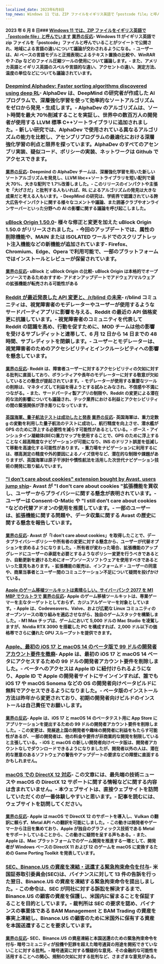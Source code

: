 ```yaml
---
localized_date: 2023年6月8日
top_news: Windows 11 では、ZIP ファイルをイギリス英語で「postcode file」と呼んでいます
---
```




<CallToAction />

<Steps>

#### 2023 年 6 月 8 日### [Windows 11 では、ZIP ファイルをイギリス英語で「postcode file」と呼んでいます](https://twitter.com/JymFox/status/1665799627377975300) [業界の反応](http://news.ycombinator.com/item?id=36231313)- Windows 11 がイギリス英語で zip ファイルを「postcode」ファイルと呼んでいることがツイートで公開され、地域による言語の違いについて議論が交わされるようになる。- ユーザーは、AI ベースの言語モデルと正規表現によるテキスト置換の比較や、WinRAR や 7-Zip などのファイル圧縮ツールの使用について議論します。- また、アメリカ英語とイギリス英語のスペルや言語的な違い、アクセントの違い、測定方法、温度の単位などについても議論されています。

### [Deepmind Alphadev: Faster sorting algorithms discovered using deep RL](https://www.nature.com/articles/s41586-023-06004-9)- AlphaDev は、DeepMind の研究者が作成した AI プログラムで、深層強化学習を使って効率的なソートアルゴリズムをゼロから発見・生成します。- AlphaDev のアルゴリズムは、ソート時間を最大 70％削減することを実証し、世界中の数百万人の開発者が使用する LLVM 標準 C++ソートライブラリに追加されました。- 新しい研究では、AlphaDev で使用されている異なるアルゴリズムの能力を比較し、アセンブリプログラムの最適化における深層強化学習の利点と限界を探っています。AlphaDev のすべてのアセンブリ実装、疑似コード、ポリシーの実装、ネットワークは Github でアクセスできます。

#### [業界の反応](http://news.ycombinator.com/item?id=36228125)- Deepmind の AlphaDev チームは、深層強化学習を用いた新しいソートアルゴリズムを発見し、LLVM libc++ソートライブラリを短い配列で最大 70%、大きな配列で 1.7%改善しました。- このリリースのインパクトや主張を「大げさだ」と批判する人もいれば、RL によるアルゴリズムの発見は大きな成果だと考える人もいます。- DeepMind の研究は、学術界で認識されている誇大広告やインパクトに関する様々なコメントや議論、また囲碁クラブやオンラインサーバーといった分野への AI の影響に関する議論を呼び起こしました。

### [uBlock Origin 1.50.0](https://github.com/gorhill/uBlock/releases/tag/1.50.0)- 様々な修正と変更を加えた uBlock Origin 1.50.0 がリリースされました。- 今回のアップデートでは、属性の削除機能や、MAIN または ISOLATED ワールドでのスクリプトレット注入機能などの新機能が追加されています- Firefox、Chromium、Edge、Opera で利用可能で、一部のプラットフォームではインストールとレビューが保留されています。

#### [業界の反応](http://news.ycombinator.com/item?id=36227411)- uBlock と uBlock Origin の比較- uBlock Origin は本格的でオープンソースであるためおすすめ- アドオンアップデートでアドウェア/マルウェアの拡張機能が転売される可能性がある

### [Reddit が最近発表した API 変更と、/r/blind の未来](https://old.reddit.com/r/Blind/comments/13zr8h2/reddits_recently_announced_api_changes_and_the/)- r/blind コミュニティは、視覚障害者のモデレーターやユーザーが使用するようなサードパーティアプリに影響を与える、Reddit の最近の API 価格変更に抗議しています。- 視覚障害者のコミュニティを代表して Reddit の認識を高め、行動を促すために、MOD チームは他の影響を受けるサブレディットと連帯して、6 月 12 日から 14 日までの 48 時間、サブレディットを閉鎖します。- ユーザーとモデレーターは、視覚障害者のためのアクセシビリティとインクルーシビティへの影響を懸念しています。

#### [業界の反応](http://news.ycombinator.com/item?id=36231016)- Reddit は、障害者ユーザーに対するアクセシビリティの欠如に対する批判に直面しており、ボランティアや長年のモデレーターに対する敬意が欠如しているとの懸念が提起されています。- モデレーターが使用する重要なツールの削除は、マネタイズして利益を得ようとする試みとみなされ、不信感や不満につながる。- また、サードパーティ製アプリの制限や、Reddit の変更による潜在的な法的影響についても議論され、テック業界における利益とアクセシビリティの間の緊張関係が浮き彫りになっています。

#### [英国海軍、量子航法テストは成功したと発表](https://thequantuminsider.com/2023/06/06/royal-navy-says-quantum-navigation-test-a-success/) [業界の反応](http://news.ycombinator.com/item?id=36222625)- 英国海軍は、重力定数 g の変動を利用した量子航法のテストに成功し、航行精度を向上させ、潜水艦が GPS のために浮上する必要性を減らす可能性があるとしている。- ボース・アインシュタイン凝縮体(BEC)重力マップを使用することで、GPS のために浮上することなく超高精度なナビゲーションが可能になり、INS のドリフト誤差を低減して移動を高速化する可能性があります。- 重力場をナビゲーションに利用するには、標高測定の精度や外的要因によるノイズ信号など、潜在的な制限や課題がありますが、英国海軍は原子干渉計や慣性航法を活用した次世代ナビゲーション技術の開発に取り組んでいます。

### ["I don't care about cookies" extension bought by Avast, users jump ship](https://addons.mozilla.org/en-US/firefox/addon/i-dont-care-about-cookies/reviews/?score=1&utm_content=addons-manager-reviews-link&utm_medium=firefox-browser&utm_source=firefox-browser)- Avast が "I don't care about cookies "拡張機能を買収し、ユーザーからプライバシーに関する懸念が表明されています。- ユーザーは Consent-O-Matic や "I still don't care about cookies "などの代替アドオンの使用を推奨しています。- 一部のユーザーは、拡張機能に関する問題や、データ収集に関する Avast の歴史に関する懸念を報告しています。

#### [業界の反応](http://news.ycombinator.com/item?id=36233068)- Avast が「I don't care about cookies」を取得したことで、データプライバシーポリシーや所有者の変更に対する懸念から、ユーザーが代替オプションを求めるようになりました。- 所有者が変わった場合、拡張機能のアップグレードにユーザーの承認を必要とするようなポリシー変更を行うべきであるとか、自動更新を避けるためにオープンソースソフトウェアを使用すべきであるといった意見もあります。- 拡張機能の販売は、インフォームド・ユーザーの同意や、商業当事者とユーザー間のコミュニケーション不足について疑問を投げかけている。

#### [Apple のゲーム移植ツールキットは素晴らしい。サイバーパンク 2077 を M1 MBP でウルトラで](https://twitter.com/isaacmarovitz/status/1666209780031971341) [業界の反応](http://news.ycombinator.com/item?id=36223927)- Apple のゲーム移植ツールキットは、専業ゲーマーを主なターゲットとしておらず、カジュアルゲーマーを対象としています。- Apple は、Codeweavers、Valve、および広範な Linux コミュニティのオープンソースの取り組みを適応させながら、独自のゲームスタックを構築しました。- M1 Max チップは、ゲームにおいて 5,000 ドルの Mac Studio を凌駕しますが、Nvidia RTX 3090 を搭載した PC を構成すれば、2,000 ドル以下の価格帯でさらに優れた GPU スループットを提供できます。

### [Apple、最初の iOS 17 と macOS 14 のベータ版で 99 ドルの開発者アカウント要件を撤廃](https://arstechnica.com/gadgets/2023/06/how-to-install-ios-17-and-macos-14-developer-betas-now-that-anyone-can-do-it/)- Apple は、最初の iOS 17 と macOS 14 ベータにアクセスするための 99 ドルの開発者アカウント要件を削除しました。- ベータへのアクセスは Apple ID に紐付けられるようになり、Apple ID で Apple の開発者サイトにサインインすれば、誰でも iOS 17 や macOS Sonoma などの OS の開発者向けベータビルドに無料でアクセスできるようになりました。- ベータ版のインストール方法は昨年から変更されており、初期の開発者向けビルドのインストールは自己責任でお願いします。

#### [業界の反応](http://news.ycombinator.com/item?id=36230839)- Apple は、iOS 17 と macOS 14 のベータテスト用に App Store にアプリケーションを提出するための 99 ドルの開発者アカウント要件を削除しました。- この変更は、発展途上国の開発者や趣味の開発者に利益をもたらす可能性があるが、一部の開発者は、他の料金や要件が非商業的な開発を制限していると主張している。- iOS と macOS の新しい開発者向けベータ版は、開発者アカウントなしでダウンロードできるようになりましたが、開発者以外の人は、潜在的な悪意のあるソフトウェアの警告やアップデートの要求などの障壁に直面するかもしれません。

### [macOS での DirectX 12 対応](https://twitter.com/andytizer/status/1666131239575728130)- この文章には、最先端の技術ニュースや macOS の DirectX 12 サポートに関する情報などに関する内容は含まれていません。- 本ウェブサイトは、直接ウェブサイトを訪問していただくのが一番体験しやすいと思います。- 記事を読むには、ウェブサイトを訪問してください。

#### [業界の反応](http://news.ycombinator.com/item?id=36222266)- Apple は macOS で DirectX 12 のサポートを導入し、Vulkan の翻訳に頼らず、Metal API への翻訳を可能にしました。- この動きは開発者やゲーマーから注目を集めており、Apple が独自のグラフィックス技術である Metal をサポートしていることから、この動きに疑問を呈する声もある。- また、Apple は、Mac プラットフォームでのゲーム開発を推進する一環として、開発者が Windows ベースの DirectX 11 および 12 のゲームを macOS に変換するための Game Porting Toolkit を発表しています。

### [SEC、Binance.US の資産を凍結・送還する緊急拘束命令を付与](https://www.kitco.com/news/2023-06-07/SEC-granted-emergency-restraining-order-to-freeze-repatriate-Binance-US-assets.html)- 米国証券取引委員会(SEC)は、バイナンスに対して 13 件の告訴を行った翌日、Binance.US の資産を凍結する緊急拘束命令を提出しました。- この命令は、SEC が同社に対する訴訟を解決するまで、Binance.US の顧客の資産を保護し、米国内に留まることを保証することを目的としています。- 裁判所は SEC の要求を認め、バイナンスの事業体である BAM Management と BAM Trading の資産を事実上凍結し、Binance.US の顧客のために米国外に保有する資産を本国送還することを要求しています。

#### [業界の反応](http://news.ycombinator.com/item?id=36235143)- SEC、Binance.US の資産凍結と本国送還のための緊急拘束命令を付与- 暗号コミュニティが投機や犯罪を超えた暗号通貨の用途を開拓できていないことに対する批判。- 暗号通貨に対する懐疑的な意見、その金融的な可能性を活用することへの関心、規制の欠如に対する批判など、さまざまな意見がある。

</Steps>
